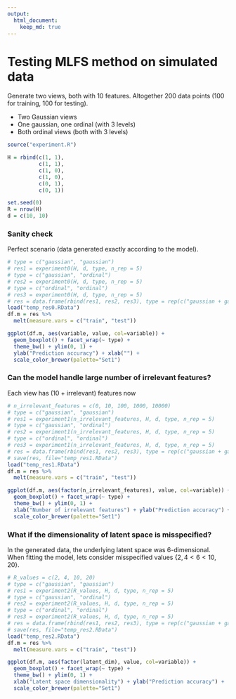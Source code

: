 ```yaml
---
output: 
  html_document:
    keep_md: true
---
```


# Testing MLFS method on simulated data

Generate two views, both with 10 features. Altogether 200 data points (100 for training, 100 for testing). 

- Two Gaussian views
- One gaussian, one ordinal (with 3 levels)
- Both ordinal views (both with 3 levels)

```r
source("experiment.R")

H = rbind(c(1, 1), 
          c(1, 1), 
          c(1, 0), 
          c(1, 0), 
          c(0, 1), 
          c(0, 1))

set.seed(0)
R = nrow(H)
d = c(10, 10)

```

### Sanity check

Perfect scenario (data generated exactly according to the model). 

```r
# type = c("gaussian", "gaussian")
# res1 = experiment0(H, d, type, n_rep = 5)
# type = c("gaussian", "ordinal")
# res2 = experiment0(H, d, type, n_rep = 5)
# type = c("ordinal", "ordinal")
# res3 = experiment0(H, d, type, n_rep = 5)
# res = data.frame(rbind(res1, res2, res3), type = rep(c("gaussian + gaussian", "gaussian + ordinal", "ordinal + ordinal"), each=nrow(res1)))
load("temp_res0.RData")
df.m = res %>%
  melt(measure.vars = c("train", "test")) 

ggplot(df.m, aes(variable, value, col=variable)) + 
  geom_boxplot() + facet_wrap(~ type) + 
  theme_bw() + ylim(0, 1) + 
  ylab("Prediction accuracy") + xlab("") + 
  scale_color_brewer(palette="Set1")

```



### Can the model handle large number of irrelevant features?

Each view has (10 + irrelevant) features now

```r
# n_irrelevant_features = c(0, 10, 100, 1000, 10000)
# type = c("gaussian", "gaussian")
# res1 = experiment1(n_irrelevant_features, H, d, type, n_rep = 5)
# type = c("gaussian", "ordinal")
# res2 = experiment1(n_irrelevant_features, H, d, type, n_rep = 5)
# type = c("ordinal", "ordinal")
# res3 = experiment1(n_irrelevant_features, H, d, type, n_rep = 5)
# res = data.frame(rbind(res1, res2, res3), type = rep(c("gaussian + gaussian", "gaussian + ordinal", "ordinal + ordinal"), each=nrow(res1)))
# save(res, file="temp_res1.RData")
load("temp_res1.RData")
df.m = res %>%
  melt(measure.vars = c("train", "test")) 

ggplot(df.m, aes(factor(n_irrelevant_features), value, col=variable)) + 
  geom_boxplot() + facet_wrap(~ type) + 
  theme_bw() + ylim(0, 1) + 
  xlab("Number of irrelevant features") + ylab("Prediction accuracy") + 
  scale_color_brewer(palette="Set1")
```

### What if the dimensionality of latent space is misspecified?

In the generated data, the underlying latent space was 6-dimensional. When fitting the model, lets consider misspecified values $\{2, 4 < 6 < 10, 20\}$. 

```r
# R_values = c(2, 4, 10, 20)
# type = c("gaussian", "gaussian")
# res1 = experiment2(R_values, H, d, type, n_rep = 5)
# type = c("gaussian", "ordinal")
# res2 = experiment2(R_values, H, d, type, n_rep = 5)
# type = c("ordinal", "ordinal")
# res3 = experiment2(R_values, H, d, type, n_rep = 5)
# res = data.frame(rbind(res1, res2, res3), type = rep(c("gaussian + gaussian", "gaussian + ordinal", "ordinal + ordinal"), each=nrow(res1)))
# save(res, file="temp_res2.RData")
load("temp_res2.RData")
df.m = res %>%
  melt(measure.vars = c("train", "test")) 

ggplot(df.m, aes(factor(latent_dim), value, col=variable)) + 
  geom_boxplot() + facet_wrap(~ type) + 
  theme_bw() + ylim(0, 1) + 
  xlab("Latent space dimensionality") + ylab("Prediction accuracy") + 
  scale_color_brewer(palette="Set1")

```

